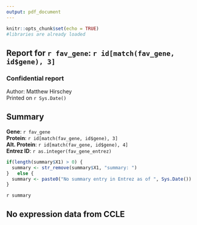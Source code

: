 ```yaml
---
output: pdf_document
---
```


```r
knitr::opts_chunk$set(echo = TRUE)
#libraries are already loaded
```

## Report for `r fav_gene`: `r id[match(fav_gene, id$gene), 3]`  
### Confidential report  
Author: Matthew Hirschey  
Printed on `r Sys.Date()`  

## Summary  
**Gene**: `r fav_gene`  
**Protein**: `r id[match(fav_gene, id$gene), 3]`  
**Alt. Protein**: `r id[match(fav_gene, id$gene), 4]`  
**Entrez ID**: `r as.integer(fav_gene_entrez)`
  
```r
if(length(summary$X1) > 0) {
  summary <- str_remove(summary$X1, "summary: ")
}   else {
  summary <- paste0("No summary entry in Entrez as of ", Sys.Date())
}
```
`r summary`  
  
## No expression data from CCLE

